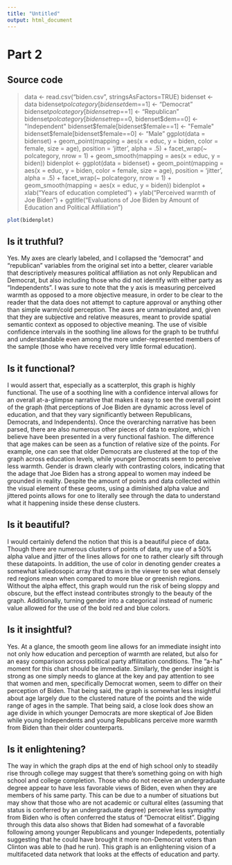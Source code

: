 ---
title: "Untitled"
output: html_document
---

Part 2
===

Source code
---
> data <- read.csv("biden.csv", stringsAsFactors=TRUE)
> bidenset <- data
> bidenset$polcategory[bidenset$dem==1] <- "Democrat"
> bidenset$polcategory[bidenset$rep==1] <- "Republican"
> bidenset$polcategory[bidenset$rep==0, bidenset$dem==0] <- "Independent"
> bidenset$female[bidenset$female==1] <- "Female"
> bidenset$female[bidenset$female==0] <- "Male"
> ggplot(data = bidenset) + geom_point(mapping = aes(x = educ, y = biden, color = female, size = age), position = 'jitter', alpha = .5) + facet_wrap(~ polcategory, nrow = 1) + geom_smooth(mapping = aes(x = educ, y = biden))
> bidenplot <- ggplot(data = bidenset) + geom_point(mapping = aes(x = educ, y = biden, color = female, size = age), position = 'jitter', alpha = .5) + facet_wrap(~ polcategory, nrow = 1) + geom_smooth(mapping = aes(x = educ, y = biden))
> bidenplot + xlab("Years of education completed") + ylab("Perceived warmth of Joe Biden") + ggtitle("Evaluations of Joe Biden by Amount of Education \n and Political Affiliation ")

```{r bidenplot}
plot(bidenplot)
```


Is it truthful?
---

Yes. My axes are clearly labeled, and I collapsed the "democrat" and "republican" variables from the original set into a better, clearer variable that descriptively measures political affiliation as not only Republican and Democrat, but also including those who did not identify with either party as "Independents". I was sure to note that the y axis is measuring perceived warmth as opposed to a more objective measure, in order to be clear to the reader that the data does not attempt to capture approval or anything other than simple warm/cold perception. The axes are unmanipulated and, given that they are subjective and relative measures, meant to provide spatial semantic context as opposed to objective meaning. The use of visible confidence intervals in the soothing line allows for the graph to be truthful and understandable even among the more under-represented members of the sample (those who have received very little formal education). 

Is it functional?
---

I would assert that, especially as a scatterplot, this graph is highly functional. The use of a soothing line with a confidence interval allows for an overall at-a-glimpse narrative that makes it easy to see the overall point of the graph (that perceptions of Joe Biden are dynamic across level of education, and that they vary significantly between Republicans, Democrats, and Independents). Once the overarching narrative has been parsed, there are also numerous other pieces of data to explore, which I believe have been presented in a very functional fashion. The difference that age makes can be seen as a function of relative size of the points. For example, one can see that older Democrats are clustered at the top of the graph across education levels, while younger Democrats seem to perceive less warmth. Gender is drawn clearly with contrasting colors, indicating that the adage that Joe Biden has a strong appeal to women may indeed be grounded in reality. Despite the amount of points and data collected within the visual element of these geoms, using a diminished alpha value and jittered points allows for one to literally see through the data to understand what it happening inside these dense clusters.

Is it beautiful?
---

I would certainly defend the notion that this is a beautiful piece of data. Though there are numerous clusters of points of data, my use of a 50% alpha value and jitter of the lines allows for one to rather clearly sift through these datapoints. In addition, the use of color in denoting gender creates a somewhat kaliedosopic array that draws in the viewer to see what densely red regions mean when compared to more blue or greenish regions. Without the alpha effect, this graph would run the risk of being sloppy and obscure, but the effect instead contributes strongly to the beauty of the graph. Additionally, turning gender into a categorical instead of numeric value allowed for the use of the bold red and blue colors.

Is it insightful?
---

Yes. At a glance, the smooth geom line allows for an immediate insight into not only how education and perception of warmth are related, but also for an easy comparison across political party affilitation conditions. The "a-ha" moment for this chart should be immediate. Similarly, the gender insight is strong as one simply needs to glance at the key and pay attention to see that women and men, specifically Democrat women, seem to differ on their perception of Biden. That being said, the graph is somewhat less insightful about age largely due to the clustered nature of the points and the wide range of ages in the sample. That being said, a close look does show an age divide in which younger Democrats are more skeptical of Joe Biden while young Independents and young Republicans perceive more warmth from Biden than their older counterparts.

Is it enlightening?
---

The way in which the graph dips at the end of high school only to steadily rise through college may suggest that there's something going on with high school and college completion. Those who do not receive an undergraduate degree appear to have less favorable views of Biden, even when they are members of his same party. This can be due to a number of situations but may show that those who are not academic or cultural elites (assuming that status is conferred by an undergraduate degree) perceive less sympathy from Biden who is often conferred the status of "Democrat elitist". Digging through this data also shows that Biden had somewhat of a favorable following among younger Republicans and younger Indepedents, potentially suggesting that he could have brought it more non-Democrat voters than Clinton was able to (had he run). This graph is an enlightening vision of a multifaceted data network that looks at the effects of education and party.
